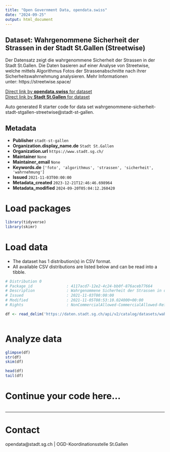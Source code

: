 ```yaml
---
title: "Open Government Data, opendata.swiss"
date: "2024-09-25"
output: html_document
---
```


## Dataset: Wahrgenommene Sicherheit der Strassen in der Stadt St.Gallen (Streetwise)

Der Datensatz zeigt die wahrgenommene Sicherheit der Strassen in der Stadt St.Gallen. Die Daten basieren auf einer Analyse von Streetwise, welche mittels Algorithmus Fotos der Strassenabschnitte nach ihrer Sicherheitswahrnehmung analysieren. Mehr Informationen unter: https://streetwise.space/

[Direct link by **opendata.swiss** for dataset](https://opendata.swiss/de/dataset/wahrgenommene-sicherheit-der-strassen-in-der-stadt-st-gallen-streetwise)<br>
[Direct link by **Stadt St.Gallen** for dataset](https://daten.stadt.sg.ch/explore/dataset/wahrgenommene-sicherheit-stadt-stgallen-streetwise/)

Auto generated R starter code for data set wahrgenommene-sicherheit-stadt-stgallen-streetwise@stadt-st-gallen.

## Metadata

- **Publisher** `stadt-st-gallen`
- **Organization.display_name.de** `Stadt St.Gallen`
- **Organization.url** `https://www.stadt.sg.ch/`
- **Maintainer** `None`
- **Maintainer_email** `None`
- **Keywords.de** `['foto', 'algorithmus', 'strassen', 'sicherheit', 'wahrnehmung']`
- **Issued** `2021-11-03T00:00:00`
- **Metadata_created** `2023-12-21T12:46:46.698964`
- **Metadata_modified** `2024-09-20T05:04:12.260420`


# Load packages

```r

library(tidyverse)
library(skimr)

```

# Load data

-   The dataset has 1 distribution(s) in CSV format.
-   All available CSV distributions are listed below and can be read into a tibble.

```r

# Distribution 0
# Package_id               : 4117acd7-12e2-4c24-bb0f-876aceb77664
# Description              : Wahrgenommene Sicherheit der Strassen in der Stadt St.Gallen (Streetwise) (csv)
# Issued                   : 2021-11-03T00:00:00
# Modified                 : 2021-11-05T08:53:10.024000+00:00
# Rights                   : NonCommercialAllowed-CommercialAllowed-ReferenceRequired

df <- read_delim('https://daten.stadt.sg.ch/api/v2/catalog/datasets/wahrgenommene-sicherheit-stadt-stgallen-streetwise/exports/csv?use_labels=true')



```

# Analyze data

```r

glimpse(df)
str(df)
skim(df)

head(df)
tail(df)

```

# Continue your code here...

```r

```

------------------------------------------------------------------------

# Contact

opendata@stadt.sg.ch | OGD-Koordinationsstelle St.Gallen
